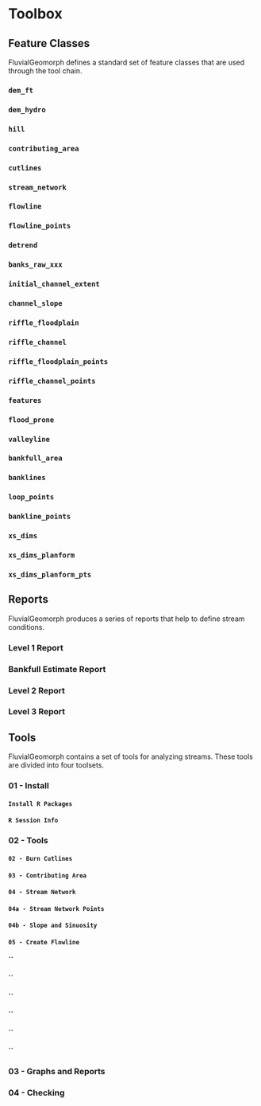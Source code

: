 # Toolbox


## Feature Classes
FluvialGeomorph defines a standard set of feature classes that are used through the tool chain. 

### `dem_ft`

### `dem_hydro`

### `hill`

### `contributing_area`

### `cutlines`

### `stream_network`

### `flowline`

### `flowline_points`

### `detrend`

### `banks_raw_xxx`

### `initial_channel_extent`

### `channel_slope`

### `riffle_floodplain`

### `riffle_channel`

### `riffle_floodplain_points`

### `riffle_channel_points`

### `features`

### `flood_prone`

### `valleyline`

### `bankfull_area`

### `banklines`

### `loop_points`

### `bankline_points`

### `xs_dims`

### `xs_dims_planform`

### `xs_dims_planform_pts`


## Reports
FluvialGeomorph produces a series of reports that help to define stream conditions. 

### Level 1 Report

### Bankfull Estimate Report

### Level 2 Report

### Level 3 Report



## Tools
FluvialGeomorph contains a set of tools for analyzing streams. These tools are divided into four toolsets. 

### 01 - Install

#### `Install R Packages`

#### `R Session Info`


### 02 - Tools

#### `02 - Burn Cutlines`

#### `03 - Contributing Area`

#### `04 - Stream Network`

#### `04a - Stream Network Points`

#### `04b - Slope and Sinuosity`

#### `05 - Create Flowline`

#### ``

#### ``

#### ``

#### ``

#### ``

#### ``


### 03 - Graphs and Reports

### 04 - Checking
